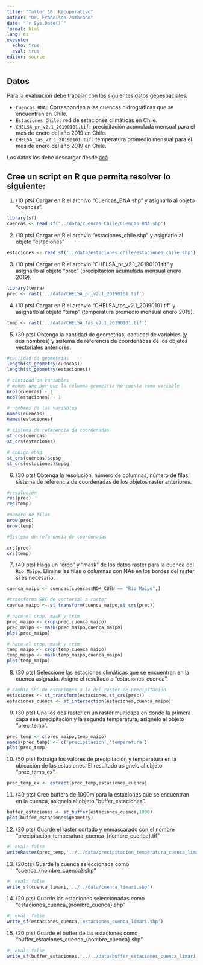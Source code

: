 ```yaml
---
title: "Taller 10: Recuperativo"
author: "Dr. Francisco Zambrano"
date: "`r Sys.Date()`"
format: html
lang: es
execute:
  echo: true
  eval: true
editor: source
---
```


## Datos

Para la evaluación debe trabajar con los siguientes datos geoespaciales.

  - `Cuencas_BNA:` Corresponden a las cuencas hidrográficas que se encuentran en Chile.
  - `Estaciones Chile:` red de estaciones climáticas en Chile.
  - `CHELSA_pr_v2.1_20190101.tif:` precipitación acumulada mensual para el mes de enero del año 2019 en Chile. 
  - `CHELSA_tas_v2.1_20190101.tif:` temperatura promedio mensual para el mes de enero del año 2019 en Chile.
  
Los datos los debe descargar desde [acá](https://drive.google.com/file/d/1Xhf_1FFfTnrLRe31zlOsumP2BFlb-l08/view?usp=sharing)

## Cree un script en R que permita resolver lo siguiente:

1.  (10 pts) Cargar en R el archivo "Cuencas_BNA.shp" y asignarlo al objeto "cuencas".

```r
library(sf)
cuencas <- read_sf('../data/cuencas_Chile/Cuencas_BNA.shp')
```

2.  (10 pts) Cargar en R el archvio "estaciones_chile.shp" y asignarlo al objeto "estaciones"

```r
estaciones <- read_sf('../data/estaciones_chile/estaciones_chile.shp')
```

3.  (10 pts) Cargar en R el archvio "CHELSA_pr_v2.1_20190101.tif" y asignarlo al objeto "prec" (precipitación acumulada mensual enero 2019).

```r
library(terra)
prec <- rast('../data/CHELSA_pr_v2.1_20190101.tif')
```

4.  (10 pts) Cargar en R el archvio "CHELSA_tas_v2.1_20190101.tif" y asignarlo al objeto "temp" (temperatura promedio mensual enero 2019).

```r
temp <- rast('../data/CHELSA_tas_v2.1_20190101.tif')
```

5.  (30 pts) Obtenga la cantidad de geometrias, cantidad de variables (y sus nombres) y sistema de referencia de coordenadas de los objetos vectoriales anteriores.

```r

#cantidad de geometrias
length(st_geometry(cuencas))
length(st_geometry(estaciones))

# cantidad de variables
# menos uno por que la columna geometria no cuenta como variable
ncol(cuencas) - 1
ncol(estaciones) - 1

# nombres de las variables
names(cuencas)
names(estaciones)

# sistema de referencia de coordenadas
st_crs(cuencas)
st_crs(estaciones)

# codigo epsg
st_crs(cuencas)$epsg
st_crs(estaciones)$epsg
```

6.  (30 pts) Obtenga la resolución, número de columnas, número de filas, sistema de referencia de coordenadas de los objetos raster anteriores.

```r
#resolución
res(prec)
res(temp)

#número de filas
nrow(prec)
nrow(temp)

#Sistema de referencia de coordenadas

crs(prec)
crs(temp)
```

7.  (40 pts) Haga un "crop" y "mask" de los datos raster para la cuenca del `Río Maipo`. Elimine las filas o columnas con NAs en los bordes del raster si es necesario.

```r
cuenca_maipo <- cuencas[cuencas$NOM_CUEN == "Rio Maipo",]

#transforma SRC de vectorial a raster
cuenca_maipo <- st_transform(cuenca_maipo,st_crs(prec))

# hace el crop, mask y trim
prec_maipo <- crop(prec,cuenca_maipo)
prec_maipo <- mask(prec_maipo,cuenca_maipo)
plot(prec_maipo)

# hace el crop, mask y trim
temp_maipo <- crop(temp,cuenca_maipo)
temp_maipo <- mask(temp_maipo,cuenca_maipo)
plot(temp_maipo)
```

8.  (30 pts) Seleccione las estaciones climáticas que se encuentran en la cuenca asignada. Asigne el resultado a "estaciones_cuenca".

```r
# cambio SRC de estaciones a la del raster de precipitación
estaciones <- st_transform(estaciones,st_crs(prec))
estaciones_cuenca <- st_intersection(estaciones,cuenca_maipo)
```

9.  (30 pts) Una los dos raster en un raster multicapa en donde la primera capa sea precipitación y la segunda temperatura; asígnelo al objeto "prec_temp".

```r
prec_temp <- c(prec_maipo,temp_maipo)
names(prec_temp) <- c('precipitacion','temperatura')
plot(prec_temp)
```

10.  (50 pts) Extraiga los valores de precipitación y temperatura en la ubicación de las estaciones. El resultado asignelo al objeto "prec_temp_ex".

```r
prec_temp_ex <- extract(prec_temp,estaciones_cuenca)
```

11.  (40 pts) Cree buffers de 1000m para la estaciones que se encuentran en la cuenca, asignelo al objeto "buffer_estaciones".

```r
buffer_estaciones <- st_buffer(estaciones_cuenca,1000)
plot(buffer_estaciones$geometry)
```

12.  (20 pts) Guarde el raster cortado y enmascarado con el nombre "precipitacion_temperatura_cuenca\_{nombre_cuenca}.tif"

```r
#| eval: false
writeRaster(prec_temp,'../../data/precipitacion_temperatura_cuenca_limari.tif')
```

13.  (20pts) Guarde la cuenca seleccionada como "cuenca\_{nombre_cuenca}.shp"

```r
#| eval: false
write_sf(cuenca_limari,'../../data/cuenca_limari.shp')
```

14. (20 pts) Guarde las estaciones seleccionadas como "estaciones_cuenca\_{nombre_cuenca}.shp"

```r
#| eval: false
write_sf(estaciones_cuenca,'estaciones_cuenca_limari.shp')
```

15. (20 pts) Guarde el buffer de las estaciones como "buffer_estaciones_cuenca\_{nombre_cuenca}.shp"

```r
#| eval: false
write_sf(buffer_estaciones,'../../data/buffer_estaciones_cuenca_limari.shp')
```
